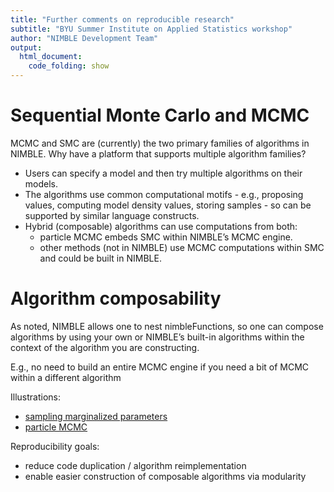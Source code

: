 ```yaml
---
title: "Further comments on reproducible research"
subtitle: "BYU Summer Institute on Applied Statistics workshop"
author: "NIMBLE Development Team"
output:
  html_document:
    code_folding: show
---
```


# Sequential Monte Carlo and MCMC

MCMC and SMC are (currently) the two primary families of algorithms in NIMBLE. Why have a platform that supports multiple algorithm families?

 - Users can specify a model and then try multiple algorithms on their models.
 - The algorithms use common computational motifs - e.g., proposing values, computing model density values, storing samples - so can be supported by similar language constructs.
 - Hybrid (composable) algorithms can use computations from both:
     - particle MCMC embeds SMC within NIMBLE's MCMC engine.
     - other methods (not in NIMBLE) use MCMC computations within SMC and could be built in NIMBLE.

# Algorithm composability

As noted, NIMBLE allows one to nest nimbleFunctions, so one can compose algorithms by using your own or NIMBLE's built-in algorithms within the context of the algorithm you are constructing.

E.g., no need to build an entire MCMC engine if you need a bit of MCMC within a different algorithm

Illustrations:

   - [sampling marginalized parameters](4.6_full_nimbleFunction_slides.html)
   - [particle MCMC](6.3_particle_mcmc_slides.html)
  
Reproducibility goals:

  - reduce code duplication / algorithm reimplementation
  - enable easier construction of composable algorithms via modularity

